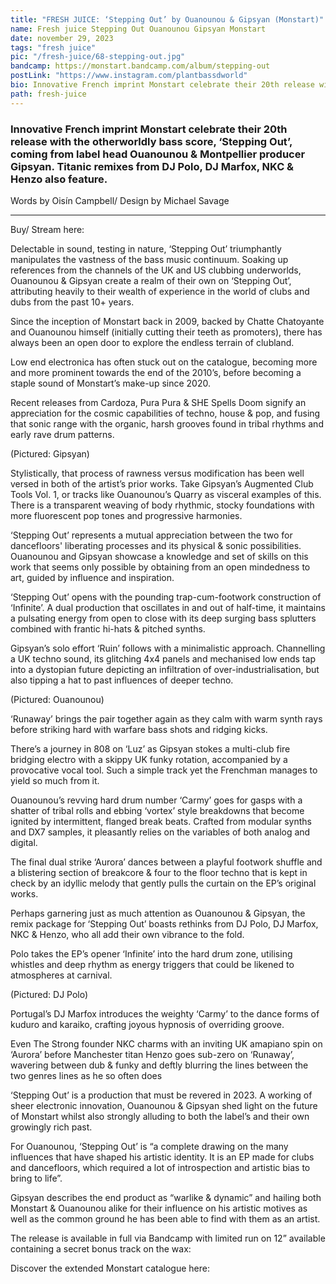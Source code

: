 ---
title: "FRESH JUICE: ‘Stepping Out’ by Ouanounou & Gipsyan (Monstart)"
name: Fresh juice Stepping Out Ouanounou Gipsyan Monstart
date: november 29, 2023
tags: "fresh juice"
pic: "/fresh-juice/68-stepping-out.jpg"
bandcamp: https://monstart.bandcamp.com/album/stepping-out
postLink: "https://www.instagram.com/plantbassdworld"
bio: Innovative French imprint Monstart celebrate their 20th release with the otherworldly bass score, ‘Stepping Out’, coming from label head Ouanounou & Montpellier producer Gipsyan.
path: fresh-juice
---

### Innovative French imprint Monstart celebrate their 20th release with the otherworldly bass score, ‘Stepping Out’, coming from label head Ouanounou & Montpellier producer Gipsyan. Titanic remixes from DJ Polo, DJ Marfox, NKC & Henzo also feature.

<p className="smallText">Words by Oisín Campbell/ Design by Michael Savage</p>

<hr />

<BandCamp src="album=604423626" />

Buy/ Stream here: <HoverLink url="https://monstart.bandcamp.com/album/stepping-out" external />

Delectable in sound, testing in nature, ‘Stepping Out’ triumphantly manipulates the vastness of the bass music continuum. Soaking up references from the channels of the UK and US clubbing underworlds, Ouanounou & Gipsyan create a realm of their own on ‘Stepping Out’, attributing heavily to their wealth of experience in the world of clubs and dubs from the past 10+ years.

Since the inception of Monstart back in 2009, backed by Chatte Chatoyante and Ouanounou himself (initially cutting their teeth as promoters), there has always been an open door to explore the endless terrain of clubland.

Low end electronica has often stuck out on the catalogue, becoming more and more prominent towards the end of the 2010’s, before becoming a staple sound of Monstart’s make-up since 2020.

Recent releases from Cardoza, Pura Pura & SHE Spells Doom signify an appreciation for the cosmic capabilities of techno, house & pop, and fusing that sonic range with the organic, harsh grooves found in tribal rhythms and early rave drum patterns.

<Picture src="/fresh-juice/68-gipsyan.png" alt="gipsyan cover pic" size={1200} withSubtitle />
<p className="smallText">(Pictured: Gipsyan)</p>

Stylistically, that process of rawness versus modification has been well versed in both of the artist’s prior works. Take Gipsyan’s Augmented Club Tools Vol. 1, or tracks like Ouanounou’s Quarry as visceral examples of this. There is a transparent weaving of body rhythmic, stocky foundations with more fluorescent pop tones and progressive harmonies.

‘Stepping Out’ represents a mutual appreciation between the two for dancefloors' liberating processes and its physical & sonic possibilities. Ouanounou and Gipsyan showcase a knowledge and set of skills on this work that seems only possible by obtaining from an open mindedness to art, guided by influence and inspiration.

‘Stepping Out’ opens with the pounding trap-cum-footwork construction of ‘Infinite’. A dual production that oscillates in and out of half-time, it maintains a pulsating energy from open to close with its deep surging bass splutters combined with frantic hi-hats & pitched synths.

Gipsyan’s solo effort ‘Ruin’ follows with a minimalistic approach. Channelling a UK techno sound, its glitching 4x4 panels and mechanised low ends tap into a dystopian future depicting an infiltration of over-industrialisation, but also tipping a hat to past influences of deeper techno.

<Picture src="/fresh-juice/68-ouanounou.jpg" alt="ouanounou cover pic" size={1200} withSubtitle />
<p className="smallText">(Pictured: Ouanounou)</p>

‘Runaway’ brings the pair together again as they calm with warm synth rays before striking hard with warfare bass shots and ridging kicks.

There’s a journey in 808 on ‘Luz’ as Gipsyan stokes a multi-club fire bridging electro with a skippy UK funky rotation, accompanied by a provocative vocal tool. Such a simple track yet the Frenchman manages to yield so much from it.

Ouanounou’s revving hard drum number ‘Carmy’ goes for gasps with a shatter of tribal rolls and ebbing ‘vortex’ style breakdowns that become ignited by intermittent, flanged break beats. Crafted from modular synths and DX7 samples, it pleasantly relies on the variables of both analog and digital.

The final dual strike ‘Aurora’ dances between a playful footwork shuffle and a blistering section of breakcore & four to the floor techno that is kept in check by an idyllic melody that gently pulls the curtain on the EP’s original works.

Perhaps garnering just as much attention as Ouanounou & Gipsyan, the remix package for ‘Stepping Out’ boasts rethinks from DJ Polo, DJ Marfox, NKC & Henzo, who all add their own vibrance to the fold.

Polo takes the EP’s opener ‘Infinite’ into the hard drum zone, utilising whistles and deep rhythm as energy triggers that could be likened to atmospheres at carnival.

<Picture src="/fresh-juice/68-polo.png" alt="DJ Polo cover pic" size={1200} withSubtitle />
<p className="smallText">(Pictured: DJ Polo)</p>

Portugal’s DJ Marfox introduces the weighty ‘Carmy’ to the dance forms of kuduro and karaiko, crafting joyous hypnosis of overriding groove.

Even The Strong founder NKC charms with an inviting UK amapiano spin on ‘Aurora’ before Manchester titan Henzo goes sub-zero on ‘Runaway’, wavering between dub & funky and deftly blurring the lines between the two genres lines as he so often does

‘Stepping Out’ is a production that must be revered in 2023. A working of sheer electronic innovation, Ouanounou & Gipsyan shed light on the future of Monstart whilst also strongly alluding to both the label’s and their own growingly rich past.

For Ouanounou, ‘Stepping Out’ is “a complete drawing on the many influences that have shaped his artistic identity. It is an EP made for clubs and dancefloors, which required a lot of introspection and artistic bias to bring to life”.

Gipsyan describes the end product as “warlike & dynamic” and hailing both Monstart & Ouanounou alike for their influence on his artistic motives as well as the common ground he has been able to find with them as an artist.

The release is available in full via Bandcamp with limited run on 12” available containing a secret bonus track on the wax: <HoverLink url="https://monstart.bandcamp.com/album/stepping-out" external />

Discover the extended Monstart catalogue here: <HoverLink url="https://monstart.bandcamp.com/music" external />
